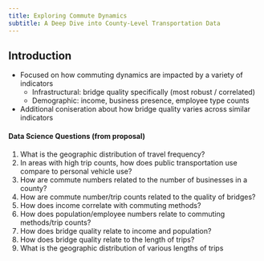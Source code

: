 ```yaml
---
title: Exploring Commute Dynamics
subtitle: A Deep Dive into County-Level Transportation Data
---
```


## Introduction

* Focused on how commuting dynamics are impacted by a variety of indicators
    * Infrastructural: bridge quality specifically (most robust / correlated)
    * Demographic: income, business presence, employee type counts
* Additional coniseration about how bridge quality varies across similar indicators

#### Data Science Questions (from proposal)

1. What is the geographic distribution of travel frequency?
2. In areas with high trip counts, how does public transportation use compare to personal vehicle use?
3. How are commute numbers related to the number of businesses in a county?
4. How are commute number/trip counts related to the quality of bridges?
5. How does income correlate with commuting methods?
6. How does population/employee numbers relate to commuting methods/trip counts?
7. How does bridge quality relate to income and population?
8. How does bridge quality relate to the length of trips?
9. What is the geographic distribution of various lengths of trips
